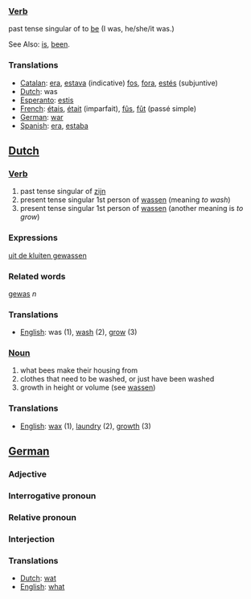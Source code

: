 ===[[Verb]]===

past tense singular of to [[be]] (I was, he/she/it was.)

See Also: [[is]], [[been]].

===Translations===
*[[Catalan]]: [[era]], [[estava]] (indicative) [[fos]], [[fora]], [[estés]] (subjuntive)
*[[Dutch]]: was
*[[Esperanto]]: [[estis]]
*[[French]]: [[étais]], [[était]] (imparfait), [[fûs]], [[fût]] (passé simple)
*[[German]]: [[war]]
*[[Spanish]]: [[era]], [[estaba]]

==[[Dutch]]==

===[[Verb]]===

#past tense singular of [[zijn]]
#present tense singular 1st person of [[wassen]] (meaning ''to wash'')
#present tense singular 1st person of [[wassen]] (another meaning is ''to grow'')

===Expressions===

[[uit de kluiten gewassen]]

===Related words===

[[gewas]] ''n''

===Translations===

*[[English]]: was (1), [[wash]] (2), [[grow]] (3)

===[[Noun]]===

#what bees make their housing from
#clothes that need to be washed, or just have been washed
#growth in height or volume (see [[wassen]])

===Translations===

*[[English]]: [[wax]] (1), [[laundry]] (2), [[growth]] (3)

==[[German]]==

===Adjective===
===Interrogative pronoun===
===Relative pronoun===
===Interjection===

===Translations===

*[[Dutch]]: [[wat]]
*[[English]]: [[what]]